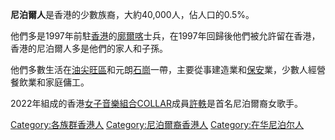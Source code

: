 {{Multiple issues|
{{unreferenced|time=2015-03-09T12:56:42+00:00}}
{{Expand language|1=en|time=2020-11-17T14:34:29+00:00}}
{{expand|time=2015-03-09T12:56:42+00:00}}
}}
'''尼泊爾人'''是香港的少數族裔，大約40,000人，佔人口的0.5%。

他們多是1997年前駐[[香港|香港]]的[[廓爾喀|廓爾喀]]士兵，在1997年回歸後他們被允許留在香港，香港的尼泊爾人多是他們的家人和子孫。

他們多數生活在[[油尖旺區|油尖旺區]]和元朗[[石崗|石崗]]一帶，主要從事建造業和[[保安|保安]]業，少數人經營餐飲業和家庭傭工。

2022年組成的香港[[女子音樂組合|女子音樂組合]][[COLLAR|COLLAR]]成員[[許軼|許軼]]是首名尼泊爾裔女歌手。

{{Hong Kongers}}

{{香港人小作品}}

[[Category:各族群香港人|Category:各族群香港人]]
[[Category:尼泊爾裔香港人|Category:尼泊爾裔香港人]]
[[Category:在华尼泊尔人|Category:在华尼泊尔人]]